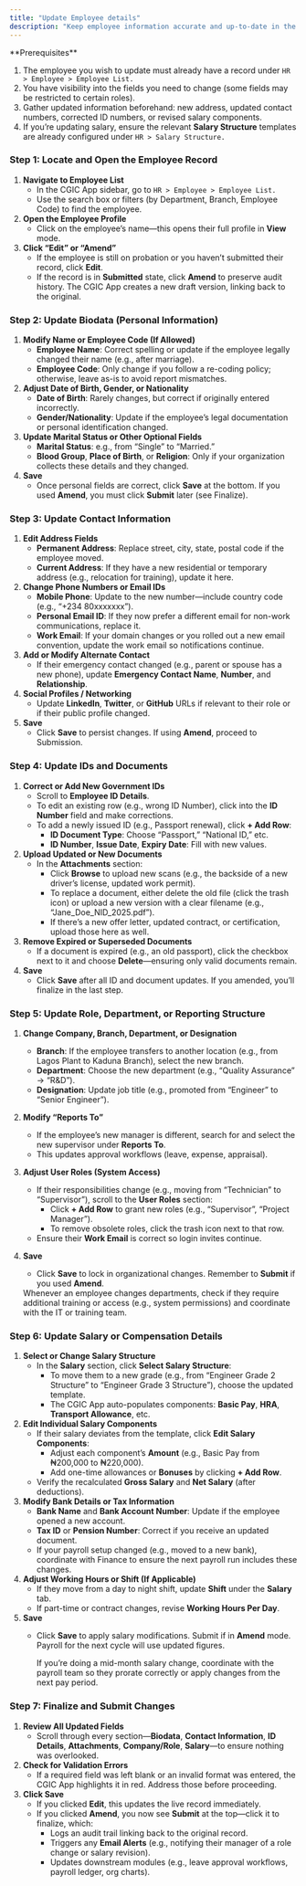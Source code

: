```yaml
---
title: "Update Employee details"
description: "Keep employee information accurate and up-to-date in the CGIC App—so HR, managers, and payroll teams always work with the latest biodata, contact info, IDs, role assignments, and salary details."
---
```


<Info>
  **Prerequisites**

  1. The employee you wish to update must already have a record under `HR > Employee > Employee List.`
  2. You have visibility into the fields you need to change (some fields may be restricted to certain roles).
  3. Gather updated information beforehand: new address, updated contact numbers, corrected ID numbers, or revised salary components.
  4. If you’re updating salary, ensure the relevant **Salary Structure** templates are already configured under `HR > Salary Structure.`
</Info>

### Step 1: Locate and Open the Employee Record

1. **Navigate to Employee List**
   - In the CGIC App sidebar, go to `HR > Employee > Employee List.`
   - Use the search box or filters (by Department, Branch, Employee Code) to find the employee.
2. **Open the Employee Profile**
   - Click on the employee’s name—this opens their full profile in **View** mode.
3. **Click “Edit” or “Amend”**
   - If the employee is still on probation or you haven’t submitted their record, click **Edit**.
   - If the record is in **Submitted** state, click **Amend** to preserve audit history. The CGIC App creates a new draft version, linking back to the original.

### Step 2: Update Biodata (Personal Information)

1. **Modify Name or Employee Code (If Allowed)**
   - **Employee Name**: Correct spelling or update if the employee legally changed their name (e.g., after marriage).
   - **Employee Code**: Only change if you follow a re-coding policy; otherwise, leave as-is to avoid report mismatches.
2. **Adjust Date of Birth, Gender, or Nationality**
   - **Date of Birth**: Rarely changes, but correct if originally entered incorrectly.
   - **Gender/Nationality**: Update if the employee’s legal documentation or personal identification changed.
3. **Update Marital Status or Other Optional Fields**
   - **Marital Status**: e.g., from “Single” to “Married.”
   - **Blood Group**, **Place of Birth**, or **Religion**: Only if your organization collects these details and they changed.
4. **Save**
   - Once personal fields are correct, click **Save** at the bottom. If you used **Amend**, you must click **Submit** later (see Finalize).

### Step 3: Update Contact Information

1. **Edit Address Fields**
   - **Permanent Address**: Replace street, city, state, postal code if the employee moved.
   - **Current Address**: If they have a new residential or temporary address (e.g., relocation for training), update it here.
2. **Change Phone Numbers or Email IDs**
   - **Mobile Phone**: Update to the new number—include country code (e.g., “\+234 80xxxxxxx”).
   - **Personal Email ID**: If they now prefer a different email for non-work communications, replace it.
   - **Work Email**: If your domain changes or you rolled out a new email convention, update the work email so notifications continue.
3. **Add or Modify Alternate Contact**
   - If their emergency contact changed (e.g., parent or spouse has a new phone), update **Emergency Contact Name**, **Number**, and **Relationship**.
4. **Social Profiles / Networking**
   - Update **LinkedIn**, **Twitter**, or **GitHub** URLs if relevant to their role or if their public profile changed.
5. **Save**
   - Click **Save** to persist changes. If using **Amend**, proceed to Submission.

### Step 4: Update IDs and Documents

1. **Correct or Add New Government IDs**
   - Scroll to **Employee ID Details**.
   - To edit an existing row (e.g., wrong ID Number), click into the **ID Number** field and make corrections.
   - To add a newly issued ID (e.g., Passport renewal), click **\+ Add Row**:
     - **ID Document Type**: Choose “Passport,” “National ID,” etc.
     - **ID Number**, **Issue Date**, **Expiry Date**: Fill with new values.
2. **Upload Updated or New Documents**
   - In the **Attachments** section:
     - Click **Browse** to upload new scans (e.g., the backside of a new driver’s license, updated work permit).
     - To replace a document, either delete the old file (click the trash icon) or upload a new version with a clear filename (e.g., “Jane_Doe_NID_2025.pdf”).
     - If there’s a new offer letter, updated contract, or certification, upload those here as well.
3. **Remove Expired or Superseded Documents**
   - If a document is expired (e.g., an old passport), click the checkbox next to it and choose **Delete**—ensuring only valid documents remain.
4. **Save**
   - Click **Save** after all ID and document updates. If you amended, you’ll finalize in the last step.

### Step 5: Update Role, Department, or Reporting Structure

1. **Change Company, Branch, Department, or Designation**
   - **Branch**: If the employee transfers to another location (e.g., from Lagos Plant to Kaduna Branch), select the new branch.
   - **Department**: Choose the new department (e.g., “Quality Assurance” → “R&D”).
   - **Designation**: Update job title (e.g., promoted from “Engineer” to “Senior Engineer”).
2. **Modify “Reports To”**
   - If the employee’s new manager is different, search for and select the new supervisor under **Reports To**.
   - This updates approval workflows (leave, expense, appraisal).
3. **Adjust User Roles (System Access)**
   - If their responsibilities change (e.g., moving from “Technician” to “Supervisor”), scroll to the **User Roles** section:
     - Click **\+ Add Row** to grant new roles (e.g., “Supervisor”, “Project Manager”).
     - To remove obsolete roles, click the trash icon next to that row.
   - Ensure their **Work Email** is correct so login invites continue.
4. **Save**
   - Click **Save** to lock in organizational changes. Remember to **Submit** if you used **Amend**.

   <Tip>
     Whenever an employee changes departments, check if they require additional training or access (e.g., system permissions) and coordinate with the IT or training team.
   </Tip>

### Step 6: Update Salary or Compensation Details

1. **Select or Change Salary Structure**
   - In the **Salary** section, click **Select Salary Structure**:
     - To move them to a new grade (e.g., from “Engineer Grade 2 Structure” to “Engineer Grade 3 Structure”), choose the updated template.
     - The CGIC App auto-populates components: **Basic Pay**, **HRA**, **Transport Allowance**, etc.
2. **Edit Individual Salary Components**
   - If their salary deviates from the template, click **Edit Salary Components**:
     - Adjust each component’s **Amount** (e.g., Basic Pay from ₦200,000 to ₦220,000).
     - Add one-time allowances or **Bonuses** by clicking **\+ Add Row**.
   - Verify the recalculated **Gross Salary** and **Net Salary** (after deductions).
3. **Modify Bank Details or Tax Information**
   - **Bank Name** and **Bank Account Number**: Update if the employee opened a new account.
   - **Tax ID** or **Pension Number**: Correct if you receive an updated document.
   - If your payroll setup changed (e.g., moved to a new bank), coordinate with Finance to ensure the next payroll run includes these changes.
4. **Adjust Working Hours or Shift (If Applicable)**
   - If they move from a day to night shift, update **Shift** under the **Salary** tab.
   - If part-time or contract changes, revise **Working Hours Per Day**.
5. **Save**
   - Click **Save** to apply salary modifications. Submit if in **Amend** mode. Payroll for the next cycle will use updated figures.

     <Tip>
       If you’re doing a mid-month salary change, coordinate with the payroll team so they prorate correctly or apply changes from the next pay period.
     </Tip>

### Step 7: Finalize and Submit Changes

1. **Review All Updated Fields**
   - Scroll through every section—**Biodata**, **Contact Information**, **ID Details**, **Attachments**, **Company/Role**, **Salary**—to ensure nothing was overlooked.
2. **Check for Validation Errors**
   - If a required field was left blank or an invalid format was entered, the CGIC App highlights it in red. Address those before proceeding.
3. **Click Save**
   - If you clicked **Edit**, this updates the live record immediately.
   - If you clicked **Amend**, you now see **Submit** at the top—click it to finalize, which:
     - Logs an audit trail linking back to the original record.
     - Triggers any **Email Alerts** (e.g., notifying their manager of a role change or salary revision).
     - Updates downstream modules (e.g., leave approval workflows, payroll ledger, org charts).